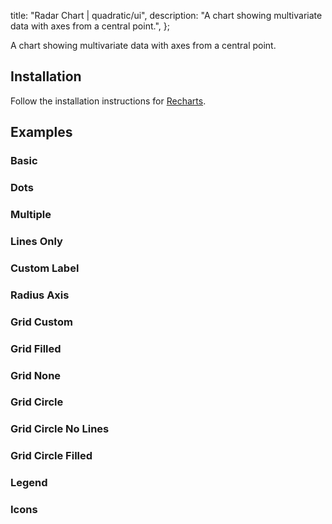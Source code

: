 
  title: "Radar Chart | quadratic/ui",
  description: "A chart showing multivariate data with axes from a central point.",
};

<Title>Radar Chart</Title>
<Description>A chart showing multivariate data with axes from a central point.</Description>
<ComponentPreview id="rechartsRadarChart" />

## Installation
<Steps>

<StepTitle>Follow the installation instructions for [Recharts](/docs/charts/recharts/quickstart).</StepTitle>

</Steps>

## Examples

### Basic
<ComponentPreview id="rechartsRadarChart" />

### Dots
<ComponentPreview id="rechartsRadarChartDots" />

### Multiple
<ComponentPreview id="rechartsRadarChartMultiple" />

### Lines Only
<ComponentPreview id="rechartsRadarChartLinesOnly" />

### Custom Label
<ComponentPreview id="rechartsRadarChartCustomLabel" />

### Radius Axis
<ComponentPreview id="rechartsRadarChartRadiusAxis" />

### Grid Custom
<ComponentPreview id="rechartsRadarChartGridCustom" />

### Grid Filled
<ComponentPreview id="rechartsRadarChartGridFilled" />

### Grid None
<ComponentPreview id="rechartsRadarChartGridNone" />

### Grid Circle
<ComponentPreview id="rechartsRadarChartGridCircle" />

### Grid Circle No Lines
<ComponentPreview id="rechartsRadarChartGridCircleNoLines" />

### Grid Circle Filled
<ComponentPreview id="rechartsRadarChartGridCircleFilled" />

### Legend
<ComponentPreview id="rechartsRadarChartLegend" />

### Icons
<ComponentPreview id="rechartsRadarChartIcons" />

<Footer previousLabel="Pie Chart" previousHref="/docs/visualizations/recharts/pie-chart" nextLabel="Radial Chart" nextHref="/docs/visualizations/recharts/radial-chart" />

